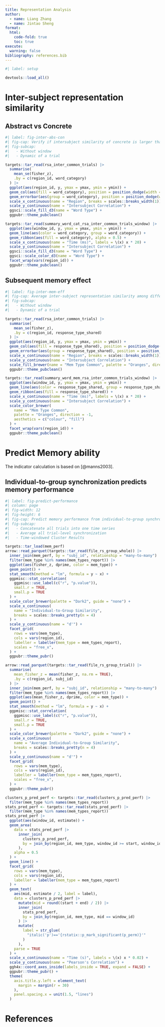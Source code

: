 ```yaml
---
title: Representation Analysis
author:
  - name: Liang Zhang
  - name: Jintao Sheng
format:
  html:
    code-fold: true
    toc: true
execute:
  warning: false
bibliography: references.bib
---
```


```r
#| label: setup

devtools::load_all()
```

# Inter-subject representation similarity

## Abstract vs Concrete

```r
#| label: fig-inter-abs-con
#| fig-cap: Verify if intersubject similarity of concrete is larger than that of abstract.
#| fig-subcap:
#|   - Without window
#|   - Dynamic of a trial

targets::tar_read(rsa_inter_common_trials) |>
  summarise(
    mean_se(fisher_z),
    .by = c(region_id, word_category)
  ) |>
  ggplot(aes(region_id, y, ymax = ymax, ymin = ymin)) +
  geom_col(aes(fill = word_category), position = position_dodge(width = 0.4), width = 0.4) +
  geom_errorbar(aes(group = word_category), position = position_dodge(width = 0.4), width = 0) +
  scale_x_continuous(name = "Region", breaks = scales::breaks_width(1)) +
  scale_y_continuous(name = "Intersubject Correlation") +
  ggsci::scale_fill_d3(name = "Word Type") +
  ggpubr::theme_pubclean()

targets::tar_read(summary_word_cat_rsa_inter_common_trials_window) |>
  ggplot(aes(window_id, y, ymax = ymax, ymin = ymin)) +
  geom_line(aes(color = word_category, group = word_category)) +
  geom_ribbon(aes(fill = word_category), alpha = 0.5) +
  scale_x_continuous(name = "Time (ms)", labels = \(x) x * 20) +
  scale_y_continuous(name = "Intersubject Correlation") +
  ggsci::scale_fill_d3(name = "Word Type") +
  ggsci::scale_color_d3(name = "Word Type") +
  facet_wrap(vars(region_id)) +
  ggpubr::theme_pubclean()
```

## Subsequent memory effect

```r
#| label: fig-inter-mem-eff
#| fig-cap: Average inter-subject representation similarity among different memory conditions
#| fig-subcap:
#|   - Without window
#|   - Dynamic of a trial

targets::tar_read(rsa_inter_common_trials) |>
  summarise(
    mean_se(fisher_z),
    .by = c(region_id, response_type_shared)
  ) |>
  ggplot(aes(region_id, y, ymax = ymax, ymin = ymin)) +
  geom_col(aes(fill = response_type_shared), position = position_dodge(width = 0.4), width = 0.4) +
  geom_errorbar(aes(group = response_type_shared), position = position_dodge(width = 0.4), width = 0) +
  scale_x_continuous(name = "Region", breaks = scales::breaks_width(1)) +
  scale_y_continuous(name = "Intersubject Correlation") +
  scale_fill_brewer(name = "Mem Type Common", palette = "Oranges", direction = -1) +
  ggpubr::theme_pubclean()

targets::tar_read(summary_word_mem_rsa_inter_common_trials_window) |>
  ggplot(aes(window_id, y, ymax = ymax, ymin = ymin)) +
  geom_line(aes(color = response_type_shared, group = response_type_shared)) +
  geom_ribbon(aes(fill = response_type_shared)) +
  scale_x_continuous(name = "Time (ms)", labels = \(x) x * 20) +
  scale_y_continuous(name = "Intersubject Correlation") +
  scale_color_brewer(
    name = "Mem Type Common", 
    palette = "Oranges", direction = -1, 
    aesthetics = c("colour", "fill")
  ) +
  facet_wrap(vars(region_id)) +
  ggpubr::theme_pubclean()
```

# Predict Memory ability

The indicator calculation is based on [@manns2003].

## Individual-to-group synchronization predicts memory performance

```r
#| label: fig-predict-performance
#| column: page
#| fig-width: 12
#| fig-height: 6
#| fig-cap: Predict memory performance from individual-to-group synchronization
#| fig-subcap:
#|   - Concatenate all trials into one time series
#|   - Average all trial-level synchronization
#|   - Time-windowed Cluster Results

targets::tar_load(mem_perf)
arrow::read_parquet(targets::tar_read(file_rs_group_whole)) |>
  inner_join(mem_perf, by = "subj_id", relationship = "many-to-many") |>
  filter(mem_type %in% names(mem_types_report)) |>
  ggplot(aes(fisher_z, dprime, color = mem_type)) +
  geom_point() +
  stat_smooth(method = "lm", formula = y ~ x) +
  ggpmisc::stat_correlation(
    ggpmisc::use_label(c("r", "p.value")),
    small.r = TRUE,
    small.p = TRUE
  ) +
  scale_color_brewer(palette = "Dark2", guide = "none") +
  scale_x_continuous(
    name = "Individual-to-Group Similarity",
    breaks = scales::breaks_pretty(n = 4)
  ) +
  scale_y_continuous(name = "d'") +
  facet_grid(
    rows = vars(mem_type),
    cols = vars(region_id),
    labeller = labeller(mem_type = mem_types_report),
    scales = "free_x",
  ) +
  ggpubr::theme_pubr()

arrow::read_parquet(targets::tar_read(file_rs_group_trial)) |>
  summarise(
    mean_fisher_z = mean(fisher_z, na.rm = TRUE),
    .by = c(region_id, subj_id)
  ) |>
  inner_join(mem_perf, by = "subj_id", relationship = "many-to-many") |>
  filter(mem_type %in% names(mem_types_report)) |>
  ggplot(aes(mean_fisher_z, dprime, color = mem_type)) +
  geom_point() +
  stat_smooth(method = "lm", formula = y ~ x) +
  ggpmisc::stat_correlation(
    ggpmisc::use_label(c("r", "p.value")),
    small.r = TRUE,
    small.p = TRUE
  ) +
  scale_color_brewer(palette = "Dark2", guide = "none") +
  scale_x_continuous(
    name = "Average Individual-to-Group Similarity",
    breaks = scales::breaks_pretty(n = 4)
  ) +
  scale_y_continuous(name = "d'") +
  facet_grid(
    rows = vars(mem_type),
    cols = vars(region_id),
    labeller = labeller(mem_type = mem_types_report),
    scales = "free_x",
  ) +
  ggpubr::theme_pubr()

clusters_p_pred_perf <- targets::tar_read(clusters_p_pred_perf) |>
  filter(mem_type %in% names(mem_types_report))
stats_pred_perf <- targets::tar_read(stats_pred_perf) |>
  filter(mem_type %in% names(mem_types_report))
stats_pred_perf |>
  ggplot(aes(window_id, estimate)) +
  geom_area(
    data = stats_pred_perf |>
      inner_join(
        clusters_p_pred_perf,
        by = join_by(region_id, mem_type, window_id >= start, window_id <= end)
      ),
    alpha = 0.5
  ) +
  geom_line() +
  facet_grid(
    rows = vars(mem_type),
    cols = vars(region_id),
    labeller = labeller(mem_type = mem_types_report)
  ) +
  geom_text(
    aes(mid, estimate / 2, label = label),
    data = clusters_p_pred_perf |>
      mutate(mid = round((start + end) / 2)) |>
      inner_join(
        stats_pred_perf,
        by = join_by(region_id, mem_type, mid == window_id)
      ) |>
      mutate(
        label = str_glue(
          "italic('p')=='{rstatix::p_mark_significant(p_perm)}'"
        )
      ),
    parse = TRUE
  ) +
  scale_x_continuous(name = "Time (s)", labels = \(x) x * 0.02) +
  scale_y_continuous(name = "Pearson's Correlation") +
  ggh4x::coord_axes_inside(labels_inside = TRUE, expand = FALSE) +
  ggpubr::theme_pubr() +
  theme(
    axis.title.y.left = element_text(
      margin = margin(r = 30)
    ),
    panel.spacing.x = unit(1.5, "lines")
  )
```

# References
